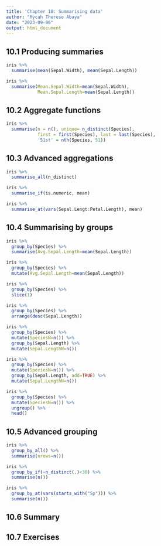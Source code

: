 ---
title: 'Chapter 10: Summarising data'
author: "Mycah Therese Abaya"
date: "2023-09-06"
output: html_document
---

## 10.1 Producing summaries

```{r}
iris %>%
  summarise(mean(Sepal.Width), mean(Sepal.Length))
```

```{r}
iris %>%
  summarise(Mean.Sepal.Width=mean(Sepal.Width),
            Mean.Sepal.Length=mean(Sepal.Length))
```

## 10.2 Aggregate functions

```{r}
iris %>%
  summarise(n = n(), unique= n_distinct(Species),
            first = first(Species), last = last(Species),
            '51st' = nth(Species, 51))
```

## 10.3 Advanced aggregations

```{r}
iris %>%
  summarise_all(n_distinct)
```
```{r}
iris %>%
  summarise_if(is.numeric, mean)
```
```{r}
iris %>%
  summarise_at(vars(Sepal.Lengt:Petal.Length), mean)
```

## 10.4 Summarising by groups

```{r}
iris %>%
  group_by(Species) %>%
  summarise(Avg.Sepal.Length=mean(Sepal.Length))
```
```{r}
iris %>%
  group_by(Species) %>%
  mutate(Avg.Sepal.Length=mean(Sepal.Length))
```
```{r}
iris %>%
  group_by(Species) %>%
  slice(1)
```
```{r}
iris %>%
  group_by(Species) %>%
  arrange(desc(Sepal.Length))
```
```{r}
iris %>%
  group_by(Species) %>%
  mutate(SpeciesN=n()) %>%
  group_by(Sepal.Length) %>%
  mutate(Sepal.LengthN=n())
```
```{r}
iris %>%
  group_by(Species) %>%
  mutate(SpeciesN=n()) %>%
  group_by(Sepal.Length, add=TRUE) %>%
  mutate(Sepal.LengthN=n())
```
```{r}
iris %>%
  group_by(Species) %>%
  mutate(SpeciesN=n()) %>%
  ungroup() %>%
  head()
```

## 10.5 Advanced grouping

```{r}
iris %>%
  group_by_all() %>%
  summarise(nrows=n())
```

```{r}
iris %>%
  group_by_if(~n_distinct(.)<30) %>%
  summarise(n())
```
```{r}
iris %>%
  group_by_at(vars(starts_with("Sp"))) %>%
  summarise(n())
```

## 10.6 Summary

## 10.7 Exercises

